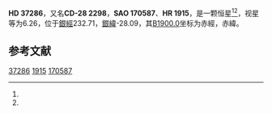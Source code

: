 {{Starbox begin
| name = HD 37286
}}
{{Starbox observe
| epoch = [[J2000.0|J2000.0]]
| constell = {{星座名待查}}<ref name=SIMBAD>{{cite web
 | url=http://simbad.u-strasbg.fr/simbad/sim-id?Ident=HR+1915
 | title =Pulsating variable Star
 | publisher=Centre de Données astronomiques de Strasbourg
 | work=SIMBAD
 | accessdate=2012-07-13}}</ref><ref name=DATA>{{cite web
 | url=http://vizier.u-strasbg.fr/viz-bin/VizieR-5?-out.add=.&-source=5050&-corr=PK=HR&-out.max=9999&HR=1915
 | title=VizieR Detailed Page
 | accessdate=2012-07-13
 | archive-date=2016-03-05
 | archive-url=https://web.archive.org/web/20160305042133/http://vizier.u-strasbg.fr/viz-bin/VizieR-5?-out.add=.&-source=5050&-corr=PK=HR&-out.max=9999&HR=1915
 | dead-url=no
 }}</ref>
| 星官 = 
| ra = {{RA|5|36|10.3}}<ref name=SIMBAD /><ref name=DATA />
| dec = {{DEC|-28|42|28}}<ref name=SIMBAD /><ref name=DATA />
| appmag_v = 6.26<ref name=SIMBAD /><ref name=DATA />
}}
{{Starbox character
| class = A2/3III/V:<ref name=SIMBAD /><ref name=DATA />
| b-v = 0.13<ref name=SIMBAD /><ref name=DATA />
| u-b = 0.05<ref name=SIMBAD /><ref name=DATA />
| r-i = 0.05<ref name=SIMBAD /><ref name=DATA />
| variable = 
}}
{{Starbox astrometry
| radial_v = 0.05
| prop_mo_ra = 22
| parallax = 
| p_error = 
}}
{{Starbox catalog
| names =CD-28 2298，[[SAO星表|SAO]] 170587，[[HD星表|HD]] 37286，[[HR星表|HR]] 1915}}
{{Starbox reference |Simbad=HR+1915}}
{{Starbox end}}

'''HD 37286'''，又名'''CD-28 2298'''，'''SAO 170587'''、'''HR 1915'''，是一颗恒星<ref name=SIMBAD /><ref name=DATA />，视星等为6.26，位于[[銀道座標系|銀經]]232.71，[[銀道座標系|銀緯]]-28.09，其[[B1900.0|B1900.0]]坐标为赤經{{RA|5|32|15.6}}，赤緯{{DEC|-28|-28.09|14}}。

== 参考文献 ==
{{reflist}}

{{star-stub}}

[[Category:HD和HDE天體|37286]]
[[Category:HR天體|1915]]
[[Category:SAO天體|170587]]